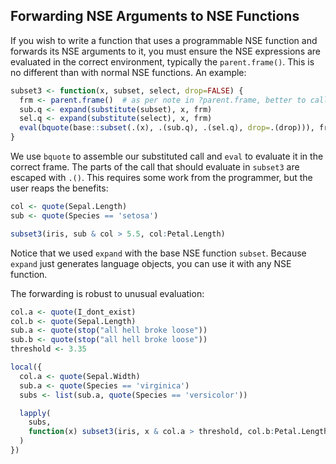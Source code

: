## Forwarding NSE Arguments to NSE Functions

If you wish to write a function that uses a programmable NSE function and
forwards its NSE arguments to it, you must ensure the NSE expressions are
evaluated in the correct environment, typically the `parent.frame()`.  This is
no different than with normal NSE functions.  An example:

```r
subset3 <- function(x, subset, select, drop=FALSE) {
  frm <- parent.frame()  # as per note in ?parent.frame, better to call here
  sub.q <- expand(substitute(subset), x, frm)
  sel.q <- expand(substitute(select), x, frm)
  eval(bquote(base::subset(.(x), .(sub.q), .(sel.q), drop=.(drop))), frm)
}
```

We use `bquote` to assemble our substituted call and `eval` to evaluate it in
the correct frame.  The parts of the call that should evaluate in `subset3` are
escaped with `.()`.  This requires some work from the programmer, but the user
reaps the benefits:

```r
col <- quote(Sepal.Length)
sub <- quote(Species == 'setosa')

subset3(iris, sub & col > 5.5, col:Petal.Length)
```

Notice that we used `expand` with the base NSE function `subset`.  Because
`expand` just generates language objects, you can use it with any NSE function.

The forwarding is robust to unusual evaluation:

```r
col.a <- quote(I_dont_exist)
col.b <- quote(Sepal.Length)
sub.a <- quote(stop("all hell broke loose"))
sub.b <- quote(stop("all hell broke loose"))
threshold <- 3.35

local({
  col.a <- quote(Sepal.Width)
  sub.a <- quote(Species == 'virginica')
  subs <- list(sub.a, quote(Species == 'versicolor'))

  lapply(
    subs,
    function(x) subset3(iris, x & col.a > threshold, col.b:Petal.Length)
  )
})
```
